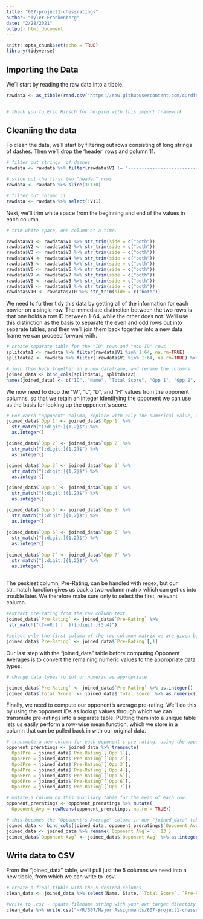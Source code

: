 ```yaml
---
title: "607-project1-chessratings"
author: "Tyler Frankenberg"
date: "2/28/2021"
output: html_document
---
```


```r
knitr::opts_chunk$set(echo = TRUE)
library(tidyverse)

```

## Importing the Data

We'll start by reading the raw data into a tibble.

```r

rawdata <- as_tibble(read.csv("https://raw.githubusercontent.com/curdferguson/607-project1-chessratings/main/tournamentinfo.txt", header = FALSE, stringsAsFactors = FALSE, sep = "|"))


# thank you to Eric Hirsch for helping with this import framework
```


## Cleaniing the data

To clean the data, we'll start by filtering out rows consisting of long strings of dashes.  Then we'll drop the 'header' rows and column 11.

```r

# filter out strings  of dashes
rawdata <- rawdata %>% filter(rawdata$V1 != "-----------------------------------------------------------------------------------------")

# slice out the first two "header" rows
rawdata <- rawdata %>% slice(3:130)

# filter out column 11
rawdata <- rawdata %>% select(!V11)

```


Next, we'll trim white space from the beginning and end of the values in each column.

```r

# trim white space, one column at a time.

rawdata$V1 <- rawdata$V1 %>% str_trim(side = c("both"))
rawdata$V2 <- rawdata$V2 %>% str_trim(side = c("both"))
rawdata$V3 <- rawdata$V3 %>% str_trim(side = c("both"))
rawdata$V4 <- rawdata$V4 %>% str_trim(side = c("both"))
rawdata$V5 <- rawdata$V5 %>% str_trim(side = c("both"))
rawdata$V6 <- rawdata$V6 %>% str_trim(side = c("both"))
rawdata$V7 <- rawdata$V7 %>% str_trim(side = c("both"))
rawdata$V8 <- rawdata$V8 %>% str_trim(side = c("both"))
rawdata$V9 <- rawdata$V9 %>% str_trim(side = c("both"))
rawdata$V10 <- rawdata$V10 %>% str_trim(side = c("both"))

```


We need to further tidy this data by getting all of the information for each bowler on a single row.  The immediate distinction between the two rows is that one holds a row ID between 1-64, while the other does not.  We'll use this distinction as the basis to separate the even and odd rows out into separate tables, and then we'll join them back together into a new data frame we can proceed forward with.

```r

# create separate table for the "ID" rows and "non-ID" rows
splitdata1 <- rawdata %>% filter(rawdata$V1 %in% 1:64, na.rm=TRUE)
splitdata2 <- rawdata %>% filter(!rawdata$V1 %in% 1:64, na.rm=TRUE) %>% select(V1, V2)

# join them back together in a new dataframe, and rename the columns
joined_data <- bind_cols(splitdata1, splitdata2)
names(joined_data) <- c("ID", "Name", "Total Score", "Opp 1", "Opp 2", "Opp 3", "Opp 4", "Opp 5", "Opp 6", "Opp 7", "State", "Pre-Rating")

```
We now need to drop the "W", "L", "D", and "H" values from the opponent columns, so that we retain an integer identifying the opponent we can use as the basis for looking up the opponent's score.

```r

# For eacch "opponent" column, replace with only the numerical value, and convert to type "integer".
joined_data$`Opp 1` <- joined_data$`Opp 1` %>% 
  str_match("[:digit:]{1,2}$") %>% 
  as.integer()

joined_data$`Opp 2` <- joined_data$`Opp 2` %>% 
  str_match("[:digit:]{1,2}$") %>%
  as.integer()

joined_data$`Opp 3` <- joined_data$`Opp 3` %>% 
  str_match("[:digit:]{1,2}$") %>%
  as.integer()

joined_data$`Opp 4` <- joined_data$`Opp 4` %>% 
  str_match("[:digit:]{1,2}$") %>%
  as.integer()

joined_data$`Opp 5` <- joined_data$`Opp 5` %>% 
  str_match("[:digit:]{1,2}$") %>%
  as.integer()
  
joined_data$`Opp 6` <- joined_data$`Opp 6` %>% 
  str_match("[:digit:]{1,2}$") %>%
  as.integer()
  
joined_data$`Opp 7` <- joined_data$`Opp 7` %>% 
  str_match("[:digit:]{1,2}$") %>%
  as.integer()
  
```


The peskiest column, Pre-Rating, can be handled with regex, but our str_match function gives us back a two-column matrix which can get us into trouble later.  We therefore make sure only to select the first, relevant column.

```r

#extract pre-rating from the raw column text
joined_data$`Pre-Rating` <- joined_data$`Pre-Rating` %>%
 str_match("(?<=R:( |  ))[:digit:]{3,4}")

#select only the first column of the two-columnn matrix we are given back
joined_data$`Pre-Rating` <- joined_data$`Pre-Rating`[,1]

```


Our last step with the "joined_data" table before computing Opponent Averages is to convert the remaining numeric values to the appropriate data types:


```r

# change data types to int or numeric as appropriate

joined_data$`Pre-Rating` <- joined_data$`Pre-Rating` %>% as.integer()
joined_data$`Total Score` <- joined_data$`Total Score` %>% as.numeric()

```



Finally, we need to compute our opponent's average pre-rating.  We'll do this by using the opponent IDs as lookup values through which we can transmute pre-ratings into a separate table.  PUtting them into a unique table lets us easily perform a row-wise mean function, which we store in a column that can be pulled back in with our original data.

```r

# transmute a new column for each opponent's pre-rating, using the opponent's column name as row lookup value.
opponent_preratings <- joined_data %>% transmute(
  Opp1Pre = joined_data$`Pre-Rating`[`Opp 1`],
  Opp2Pre = joined_data$`Pre-Rating`[`Opp 2`],
  Opp3Pre = joined_data$`Pre-Rating`[`Opp 3`],
  Opp4Pre = joined_data$`Pre-Rating`[`Opp 4`],
  Opp5Pre = joined_data$`Pre-Rating`[`Opp 5`],
  Opp6Pre = joined_data$`Pre-Rating`[`Opp 6`],
  Opp7Pre = joined_data$`Pre-Rating`[`Opp 7`])

# mutate a column on this auxiliary table for the mean of each row.
opponent_preratings <- opponent_preratings %>% mutate(
  Opponent_Avg = rowMeans(opponent_preratings, na.rm = TRUE))

# this becomes the "Opponent's Average" column in our "joined_data" table
joined_data <- bind_cols(joined_data, opponent_preratings$`Opponent_Avg`)
joined_data <- joined_data %>% rename(`Opponent Avg`=`...13`)
joined_data$`Opponent Avg` <- joined_data$`Opponent Avg` %>% as.integer()


```

## Write data to CSV

From the "joined_data" table, we'll pull just the 5 columns we need into a new tibble, from which we can write to .csv.


```r

# create a final tibble with the 5 desired columns
clean_data <- joined_data %>% select(Name, State, `Total Score`, `Pre-Rating`, `Opponent Avg`)

#write to .csv - update filename string with your own target directory folder
clean_data %>% write.csv("~/R/607/Major Assignments/607-project1-chessratings/607_Project1.csv", row.names = FALSE)

```